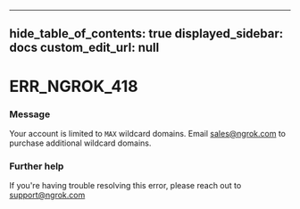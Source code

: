 
---
hide_table_of_contents: true
displayed_sidebar: docs
custom_edit_url: null
---


# ERR_NGROK_418

### Message
Your account is limited to `MAX` wildcard domains. Email sales@ngrok.com to purchase additional wildcard domains.

### Further help
If you're having trouble resolving this error, please reach out to [support@ngrok.com](mailto:support@ngrok.com?subject=Help%20with%20ERR_NGROK_418)


<ErrorDetails error='err_ngrok_418' />
